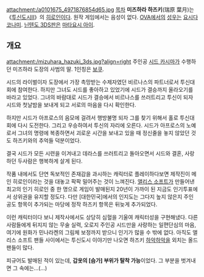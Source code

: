 attachment:/a0101675_4971876854d65.jpg
[[목차]]
'''미즈하라 하즈키'''(瑞原 葉月)는 《[[투신도시Ⅱ]]》의 [[히로인]]이다. 원작 게임에서는 음성이 없다. [[OVA]]에서의 [[성우]]는 [[요시다 코나미]]. [[닌텐도 3DS]]판은 [[마타요시 아이]].

== 개요 ==
attachment:/mizuhara_hazuki_3ds.jpg?align=right 주인공 [[시드 카시마]]가 수행하던 미즈하라 도장의 사범의 딸. 1인칭은 [[보쿠]].

시드의 라이벌이자 도장에서 가장 촉망받는 수제자였던 비르나스의 파트너로서 투신대회에 참여한다. 하지만 그녀도 시드를 좋아하고 있었기에 시드가 결승까지 올라오기를 바라고 있었다. 그녀의 바람대로 시드가 결승에서 비르나스를 쓰러트리고 투신이 되자 시드와 첫날밤을 보내게 되고 서로의 마음을 다시 확인한다.

하지만 시드가 아프로스의 음모에 걸려서 행방불명 되자 그를 찾기 위해서 홀로 투신대회에 다시 도전한다. 그리고 우승하여서 투신의 자리에 오른다. 시드가 아프로스의 노예로서 그녀의 명령에 복종하면서 괴로운 시간을 보내고 있을 때 정신줄을 놓지 않았던 것도 하즈키와의 추억들 덕분이었다. 

결국 시드가 모든 시련을 이겨내고 데라스를 쓰러트리고 돌아오면서 시드와 결혼, 사랑하던 두사람은 행복하게 살게 된다.

작품 내에서도 단연 독보적인 존재감을 과시하는 캐릭터로 플레이하다보면 제작진이 메인 히로인이라는 것을 대놓고 팍팍 밀어주는 것이 느껴진다. [[앨리스 소프트]]가 만들어낸 최고의 인기 히로인 중 한 명으로 게임이 발매된지 20년이 가까이 된 지금도 인기투표에서 상위권을 유지할 정도다. 다만 [대한민국]에서의 인지도는 그다지 높지 않은지 주인공도 항목이 추가되는 마당에 정작 하즈키 항목은 뒤늦게 추가되었다.

이런 캐릭터이다 보니 제작사에서도 상당히 심혈을 기울여 캐릭터성을 구현해냈다. 다른 사람들에게 뒤지지 않는 무술 실력, 오로지 주인공 시드만을 사랑하는 일편단심의 마음, 여기에 원화가 민나라켄의 그림체 보정까지 받으니 인기가 많을 수 밖에 없다. 아직도 앨리스 소프트 팬들 사이에서는 투신도시 이야기만 나오면 하즈키 [[하악하악]]을 외치는 올드팬들이 많다.

피규어도 발매된 적이 있는데, '''갑옷의 [슴가] 부위가 탈착 가능'''이었다. 그 부분을 벗겨내면 그 속에는...(...)
